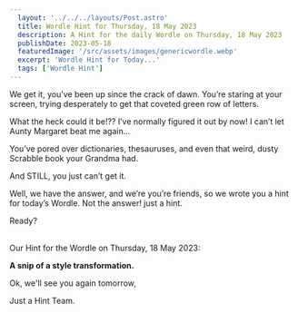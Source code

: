```yaml
---
  layout: '../../../layouts/Post.astro'
  title: Wordle Hint for Thursday, 18 May 2023
  description: A Hint for the daily Wordle on Thursday, 18 May 2023
  publishDate: 2023-05-18
  featuredImage: '/src/assets/images/genericwordle.webp'
  excerpt: 'Wordle Hint for Today...'
  tags: ['Wordle Hint']
---
```


  We get it, you’ve been up since the crack of dawn. You’re staring at your screen, trying desperately to get that coveted green row of letters. 

  What the heck could it be!??
  I’ve normally figured it out by now!
  I can’t let Aunty Margaret beat me again… 

  You’ve pored over dictionaries, thesauruses, and even that weird, dusty Scrabble book your Grandma had.

  And STILL, you just can’t get it. 

  Well, we have the answer, and we’re you’re friends, so we wrote you a hint for today’s Wordle.
  Not the answer! just a hint. 

  Ready?<br /><br />

  Our Hint for the Wordle on Thursday, 18 May 2023:

  **A snip of a style transformation.**

  Ok, we'll see you again tomorrow, 

  Just a Hint Team.
  